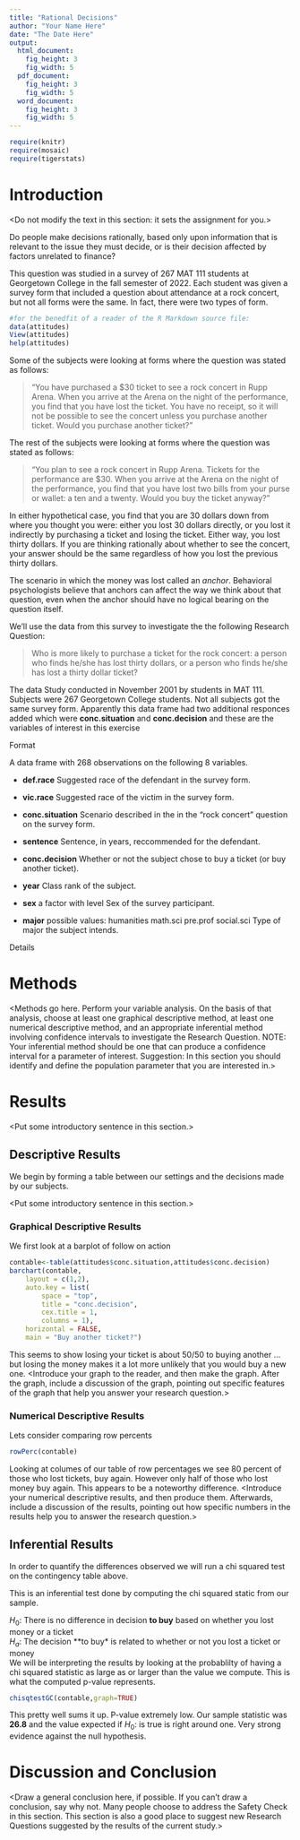 ---
title: "Rational Decisions"
author: "Your Name Here"
date: "The Date Here"
output: 
  html_document:
    fig_height: 3
    fig_width: 5
  pdf_document:
    fig_height: 3
    fig_width: 5
  word_document:
    fig_height: 3
    fig_width: 5
---

```{r include=FALSE}
require(knitr)
require(mosaic)
require(tigerstats)
```

# Introduction

<Do not modify the text in this section:  it sets the assignment for you.>

Do people make decisions rationally, based only upon information that is relevant to the issue they must decide, or is their decision affected by factors unrelated to finance?

This question was studied in a survey of 267 MAT 111 students at Georgetown College in the fall semester of 2022.  Each student was given a survey form that included a question about attendance at a rock concert, but not all forms were the same.  In fact, there were two types of form.

```{r eval=FALSE,include=FALSE}
#for the benedfit of a reader of the R Markdown source file:
data(attitudes)
View(attitudes)
help(attitudes)
```

Some of the subjects were looking at forms where the question was stated as follows:

  >"You have purchased a $30 ticket to see a rock concert in Rupp Arena. When you arrive at the Arena on the night of the performance, you find that you have lost the ticket. You have no receipt, so it will not be possible to see the concert unless you purchase another ticket. Would you purchase another ticket?"

The rest of the subjects were looking at forms where the question was stated as follows:

  >"You plan to see a rock concert in Rupp Arena. Tickets for the performance are $30. When you arrive at the Arena on the night of the performance, you find that you have lost two bills from your purse or wallet: a ten and a twenty. Would you buy the ticket anyway?"

In either hypothetical case, you find that you are 30 dollars down from where you thought you were:  either you lost 30 dollars directly, or you lost it indirectly by purchasing a ticket and losing the ticket.  Either way, you lost thirty dollars.  If you are thinking rationally about whether to see the concert, your answer should be the same regardless of how you lost the previous thirty dollars.

The scenario in which the money was lost called an *anchor*.  Behavioral psychologists believe that anchors can affect the way we think about that question, even when the anchor should have no logical bearing on the question itself.

We'll use the data from this survey to investigate the the following Research Question:


  >Who is more likely to purchase a ticket for the rock concert:  a person who finds he/she has lost thirty dollars, or a person who finds he/she has lost a thirty dollar ticket?
  
The data
Study conducted in November 2001 by students in MAT 111. Subjects were 267 Georgetown College students. Not all subjects got the same survey form.  Apparently this data frame had two additional responces added which were **conc.situation** and **conc.decision** and these are the variables of interest in this exercise

Format

A data frame with 268 observations on the following 8 variables.

* **def.race**
Suggested race of the defendant in the survey form.

* **vic.race**
Suggested race of the victim in the survey form.

* **conc.situation**
Scenario described in the in the "rock concert" question on the survey form.

* **sentence**
Sentence, in years, reccommended for the defendant.

* **conc.decision**
Whether or not the subject chose to buy a ticket (or buy another ticket).

* **year**
Class rank of the subject.

* **sex**
a factor with level Sex of the survey participant.

* **major**
possible values: humanities math.sci pre.prof social.sci Type of major the subject intends.

Details

# Methods

<Methods go here.  Perform your variable analysis.  On the basis of that analysis, choose at least one graphical descriptive method, at least one numerical descriptive method, and an appropriate inferential method involving confidence intervals to investigate the Research Question.  NOTE:  Your inferential method should be one that can produce a confidence interval for a parameter of interest.  Suggestion:  In this section you should identify and define the population parameter that you are interested in.>

# Results

<Put some introductory sentence in this section.>

## Descriptive Results

We begin by forming a table between our settings and the decisions made by our subjects.

<Put some introductory sentence in this section.>

### Graphical Descriptive Results
We first look at a barplot of follow on action 

```{r}
contable<-table(attitudes$conc.situation,attitudes$conc.decision)
barchart(contable,
	layout = c(1,2),
	auto.key = list(
		space = "top",
		title = "conc.decision",
		cex.title = 1,
		columns = 1),
	horizontal = FALSE,
	main = "Buy another ticket?")
```

This seems to show losing your ticket is about 50/50 to buying another ... but losing the money makes it a lot more unlikely that you would buy a new one.
<Introduce your graph to the reader, and then make the graph.  After the graph, include a discussion of the graph, pointing out specific features of the graph that help you answer your research question.>

### Numerical Descriptive Results

Lets consider comparing row percents

```{r}
rowPerc(contable)
```

Looking at columes of our table of row percentages we see 80 percent of those who lost tickets, buy again. However only half of those who lost money buy again. This appears to be a noteworthy difference.
<Introduce your numerical descriptive results, and then produce them.  Afterwards, include a discussion of the results, pointing out how specific numbers in the results help you to answer the research question.>

## Inferential Results

In order to quantify the differences observed we will run a chi squared test on the contingency table above.

This is an inferential test done by computing the chi squared static from our sample.

$H_0:$ There is no difference in decision **to buy** based on whether you lost money or a ticket   
$H_a:$ The decision **to buy* is related to whether or not you lost a ticket or money   
We will be interpreting the results by looking at the probablilty of having a chi squared statistic as large as or larger than the value we compute.  This is what the computed p-value represents.  
```{r}
chisqtestGC(contable,graph=TRUE)

```

This pretty well sums it up. P-value extremely low.  Our sample statistic was **26.8**  and the value expected if $H_0:$ is true is right around one.   Very strong evidence against the null hypothesis.



# Discussion and Conclusion

<Draw a general conclusion here, if possible.  If you can't draw a conclusion, say why not. Many people choose to address the Safety Check in this section.  This section is also a good place to suggest new Research Questions suggested by the results of the current study.>